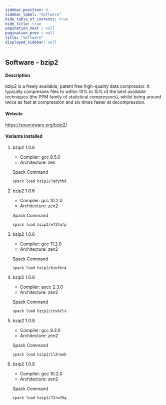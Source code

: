 ```yaml
---
sidebar_position: 4
sidebar_label: "Software"
hide_table_of_contents: true
hide_title: true
pagination_next : null
pagination_prev : null
title: "Software"
displayed_sidebar: null
---
```


## Software - bzip2


#### Description
bzip2 is a freely available, patent free high-quality data compressor. It typically compresses files to within 10% to 15% of the best available techniques (the PPM family of statistical compressors), whilst being around twice as fast at compression and six times faster at decompression.

#### Website
https://sourceware.org/bzip2/

#### Variants installed

1. bzip2 1.0.6

    - Compiler: gcc 8.5.0
    - Architecture: zen

    Spack Command
    ```bash
    spack load bzip2/7qdyhbd
    ```

2. bzip2 1.0.6

    - Compiler: gcc 10.2.0
    - Architecture: zen2

    Spack Command
    ```bash
    spack load bzip2/e734ufp
    ```

3. bzip2 1.0.6

    - Compiler: gcc 11.2.0
    - Architecture: zen2

    Spack Command
    ```bash
    spack load bzip2/binfkr4
    ```

4. bzip2 1.0.8

    - Compiler: aocc 2.3.0
    - Architecture: zen2

    Spack Command
    ```bash
    spack load bzip2/itvbclx
    ```

5. bzip2 1.0.8

    - Compiler: gcc 9.3.0
    - Architecture: zen2

    Spack Command
    ```bash
    spack load bzip2/il2naeb
    ```

6. bzip2 1.0.8

    - Compiler: gcc 10.2.0
    - Architecture: zen2

    Spack Command
    ```bash
    spack load bzip2/72rw76q
    ```
